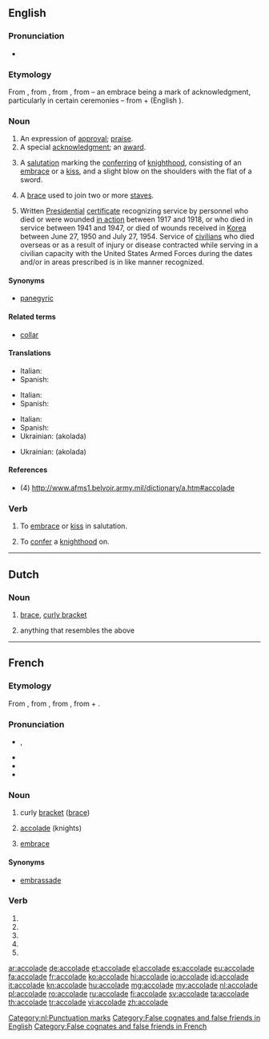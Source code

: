==English==
{{wikipedia|dab=accolade}}

===Pronunciation===
* {{a|RP|US}} {{IPA|/ˈækəleɪd/}}

===Etymology===
From {{etyl|fr}} {{term|accolade|lang=fr}}, from {{etyl|oc}} {{term|acolada|lang=oc}}, from {{etyl|it}} {{term|accolata|lang=it}}, from {{term|accolare||to [[embrace]]|lang=it}} – an embrace being a mark of acknowledgment, particularly in certain ceremonies – from {{etyl|la}} {{term|ad-|lang=la}} + {{term|collum||neck|lang=la}} (English {{term|collar|lang=en}}).

===Noun===
{{en-noun}}

# An expression of [[approval]]; [[praise]].
# A special [[acknowledgment]]; an [[award]].
# {{historical}} A [[salutation]] marking the [[conferring]] of [[knighthood]], consisting of an [[embrace]] or a [[kiss]], and a slight blow on the shoulders with the flat of a sword.
# {{music}} A [[brace]] used to join two or more [[staves]].
# {{US|_|military}} Written [[presidential|Presidential]] [[certificate]] recognizing service by personnel who died or were wounded [[in action]] between 1917 and 1918, or who died in service between 1941 and 1947, or died of wounds received in [[Korea]] between June 27, 1950 and July 27, 1954. Service of [[civilian]]s who died overseas or as a result of injury or disease contracted while serving in a civilian capacity with the United States Armed Forces during the dates and/or in areas prescribed is in like manner recognized.

====Synonyms====
* {{sense|expression of approval or praise}} [[panegyric]]

====Related terms====
* [[collar]]

====Translations====
{{trans-top|An expression of approval; praise}}
* Italian: {{t|it|elogio|m}}
* Spanish: {{t|es|elogio|m}}
{{trans-mid}}
{{trans-bottom}}

{{trans-top|A special acknowledgment; an award}}
* Italian: {{t|it|riconoscimento|m}}
* Spanish: {{t|es|galardón|f}}
{{trans-mid}}
{{trans-bottom}}

{{trans-top|A salutation marking the conferring of knighthood}}
* Italian: {{t|it|ordinazione|f}}
* Spanish: {{t|es|espaldarazo|m}}
* Ukrainian: {{t|uk|аколада|f}} (akolada)
{{trans-mid}}
{{trans-bottom}}

{{trans-top| (music) A brace used to join two or more staves}}
* Ukrainian: {{t|uk|аколада|f}} (akolada)
{{trans-mid}}
{{trans-bottom}}

{{trans-top|(American Military) Written Presidential certificate}}
{{trans-mid}}
{{trans-bottom}}

====References====
* (4) http://www.afms1.belvoir.army.mil/dictionary/a.htm#accolade

===Verb===
{{en-verb|accolad|ing}}

# {{transitive}} To [[embrace]] or [[kiss]] in salutation.
# {{transitive}} To [[confer]] a [[knighthood]] on.

----

==Dutch==
{{wikipedia|lang=nl}}

===Noun===
{{head|nl|noun|g=f|plural|accolades}}

# {{context|punctuations}} [[brace]], [[curly bracket]]
# anything that resembles the above

[[Category:nl:Punctuation marks]]

----

==French==

===Etymology===
From {{etyl|frp|fr}} {{term|acolada|lang=frp}}, from {{etyl|it|fr}} {{term|accolata|lang=it}}, from {{term|accolare||to embrace|lang=it}}, from {{etyl|la|fr}} {{term|ad-|lang=la}} + {{term|collum||neck|lang=la}}.

===Pronunciation===
* {{IPA|/a.kɔ.lad/|lang=fr}}, {{X-SAMPA|/a.kO.lad@/|lang=fr}}
* {{audio|Fr-accolade.ogg|Audio (France, Paris)}}
* {{homophones|accolades|lang=fr}}
* {{hyphenation|a|cco|lade|lang=fr}}

===Noun===
{{fr-noun|f}}

# curly [[bracket]] ([[brace]])
# {{historical}} [[accolade#English|accolade]] (knights)
# [[embrace]]

====Synonyms====
* {{sense|embrace}} [[embrassade]]

===Verb===
{{fr-verb-form}}

# {{conjugation of|accolader||1|s|pres|ind|lang=fr}}
# {{conjugation of|accolader||3|s|pres|ind|lang=fr}}
# {{conjugation of|accolader||1|s|pres|sub|lang=fr}}
# {{conjugation of|accolader||1|s|pres|sub|lang=fr}}
# {{conjugation of|accolader||2|s|imp|lang=fr}}

[[Category:False cognates and false friends in English]]
[[Category:False cognates and false friends in French]]

[[ar:accolade]]
[[de:accolade]]
[[et:accolade]]
[[el:accolade]]
[[es:accolade]]
[[eu:accolade]]
[[fa:accolade]]
[[fr:accolade]]
[[ko:accolade]]
[[hi:accolade]]
[[io:accolade]]
[[id:accolade]]
[[it:accolade]]
[[kn:accolade]]
[[hu:accolade]]
[[mg:accolade]]
[[my:accolade]]
[[nl:accolade]]
[[pl:accolade]]
[[ro:accolade]]
[[ru:accolade]]
[[fi:accolade]]
[[sv:accolade]]
[[ta:accolade]]
[[th:accolade]]
[[tr:accolade]]
[[vi:accolade]]
[[zh:accolade]]